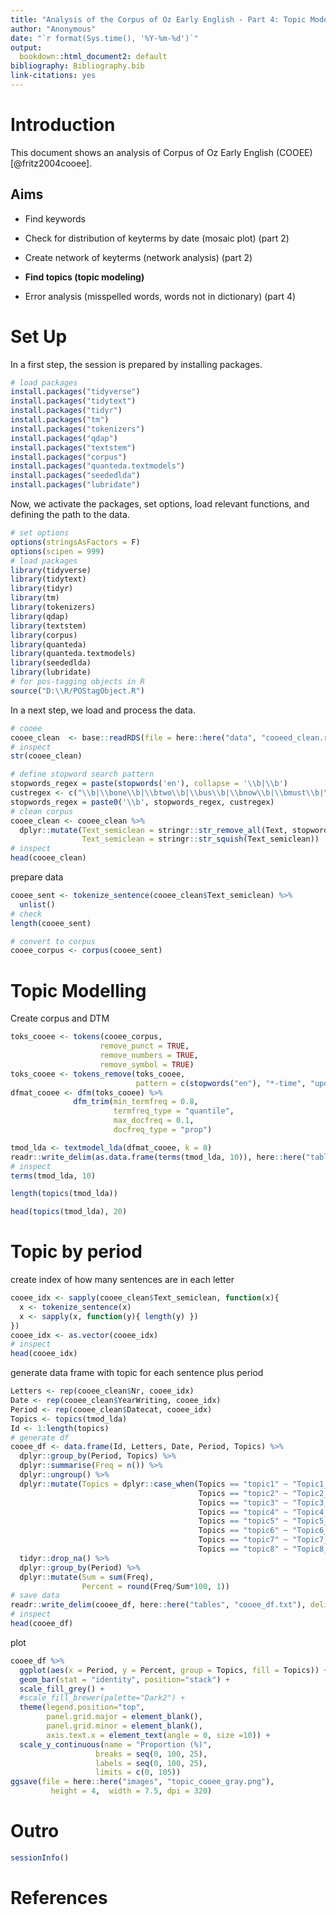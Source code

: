 ```yaml
---
title: "Analysis of the Corpus of Oz Early English - Part 4: Topic Modeling"
author: "Anonymous"
date: "`r format(Sys.time(), '%Y-%m-%d')`"
output:
  bookdown::html_document2: default
bibliography: Bibliography.bib
link-citations: yes
---
```


# Introduction

This document shows an analysis of Corpus of Oz Early English  (COOEE) [@fritz2004cooee]. 

## Aims

* Find keywords

* Check for distribution of keyterms by date (mosaic plot) (part 2)

* Create network of keyterms (network analysis) (part 2)

* **Find topics (topic modeling)**

* Error analysis (misspelled words, words not in dictionary) (part 4)

# Set Up

In a first step, the session is prepared by installing packages.


```r
# load packages
install.packages("tidyverse")
install.packages("tidytext")
install.packages("tidyr")
install.packages("tm")
install.packages("tokenizers")
install.packages("qdap")
install.packages("textstem")
install.packages("corpus")
install.packages("quanteda.textmodels")
install.packages("seededlda")
install.packages("lubridate")
```

Now, we activate the packages, set options, load relevant functions, and defining the path to the data.

```r
# set options
options(stringsAsFactors = F)
options(scipen = 999)
# load packages
library(tidyverse)
library(tidytext)
library(tidyr)
library(tm)
library(tokenizers)
library(qdap)
library(textstem)
library(corpus)
library(quanteda)
library(quanteda.textmodels)
library(seededlda)
library(lubridate)
# for pos-tagging objects in R
source("D:\\R/POStagObject.R") 
```


In a next step, we load and process the data.

```r
# cooee
cooee_clean  <- base::readRDS(file = here::here("data", "cooeed_clean.rda"))
# inspect
str(cooee_clean)
```

```r
# define stopword search pattern
stopwords_regex = paste(stopwords('en'), collapse = '\\b|\\b')
custregex <- c("\\b|\\bone\\b|\\btwo\\b|\\bus\\b|\\bnow\\b|\\bmust\\b|\\bmany\\b|\\bmuch\\b|\\bmevery\\b")
stopwords_regex = paste0('\\b', stopwords_regex, custregex)
# clean corpus
cooee_clean <- cooee_clean %>%
  dplyr::mutate(Text_semiclean = stringr::str_remove_all(Text, stopwords_regex),
                Text_semiclean = stringr::str_squish(Text_semiclean))
# inspect
head(cooee_clean)
```


prepare data

```r
cooee_sent <- tokenize_sentence(cooee_clean$Text_semiclean) %>%
  unlist()
# check
length(cooee_sent)
```


```r
# convert to corpus
cooee_corpus <- corpus(cooee_sent)
```


# Topic Modelling


Create corpus and DTM

```r
toks_cooee <- tokens(cooee_corpus, 
                    remove_punct = TRUE, 
                    remove_numbers = TRUE, 
                    remove_symbol = TRUE)
toks_cooee <- tokens_remove(toks_cooee, 
                            pattern = c(stopwords("en"), "*-time", "updated-*", "gmt", "bst"))
dfmat_cooee <- dfm(toks_cooee) %>% 
              dfm_trim(min_termfreq = 0.8, 
                       termfreq_type = "quantile",
                       max_docfreq = 0.1, 
                       docfreq_type = "prop")
```



```r
tmod_lda <- textmodel_lda(dfmat_cooee, k = 8)
readr::write_delim(as.data.frame(terms(tmod_lda, 10)), here::here("tables", "topic_keys.txt"), delim = "\t")
# inspect
terms(tmod_lda, 10)
```


```r
length(topics(tmod_lda))
```
```r
head(topics(tmod_lda), 20)
```

# Topic by period

create index of how many sentences are in each letter

```r
cooee_idx <- sapply(cooee_clean$Text_semiclean, function(x){
  x <- tokenize_sentence(x)
  x <- sapply(x, function(y){ length(y) })
})
cooee_idx <- as.vector(cooee_idx)
# inspect
head(cooee_idx)
```

generate data frame with topic for each sentence plus period

```r
Letters <- rep(cooee_clean$Nr, cooee_idx)
Date <- rep(cooee_clean$YearWriting, cooee_idx)
Period <- rep(cooee_clean$Datecat, cooee_idx)
Topics <- topics(tmod_lda)
Id <- 1:length(topics)
# generate df
cooee_df <- data.frame(Id, Letters, Date, Period, Topics) %>%
  dplyr::group_by(Period, Topics) %>%
  dplyr::summarise(Freq = n()) %>%
  dplyr::ungroup() %>%
  dplyr::mutate(Topics = dplyr::case_when(Topics == "topic1" ~ "Topic1_family",
                                          Topics == "topic2" ~ "Topic2_exploration",
                                          Topics == "topic3" ~ "Topic3_innerself",
                                          Topics == "topic4" ~ "Topic4_landscape",
                                          Topics == "topic5" ~ "Topic5_indiginous",
                                          Topics == "topic6" ~ "Topic6_employment",
                                          Topics == "topic7" ~ "Topic7_journey",
                                          Topics == "topic8" ~ "Topic8_arrival")) %>%
  tidyr::drop_na() %>%
  dplyr::group_by(Period) %>%
  dplyr::mutate(Sum = sum(Freq),
                Percent = round(Freq/Sum*100, 1))
# save data
readr::write_delim(cooee_df, here::here("tables", "cooee_df.txt"), delim = "\t")
# inspect
head(cooee_df)
```

plot

```r
cooee_df %>%
  ggplot(aes(x = Period, y = Percent, group = Topics, fill = Topics)) +
  geom_bar(stat = "identity", position="stack") +
  scale_fill_grey() +
  #scale_fill_brewer(palette="Dark2") +
  theme(legend.position="top",
        panel.grid.major = element_blank(), 
        panel.grid.minor = element_blank(), 
        axis.text.x = element_text(angle = 0, size =10)) +
  scale_y_continuous(name = "Proportion (%)", 
                   breaks = seq(0, 100, 25), 
                   labels = seq(0, 100, 25), 
                   limits = c(0, 105))
ggsave(file = here::here("images", "topic_cooee_gray.png"), 
         height = 4,  width = 7.5, dpi = 320)
```


# Outro

```r
sessionInfo()
```


# References

